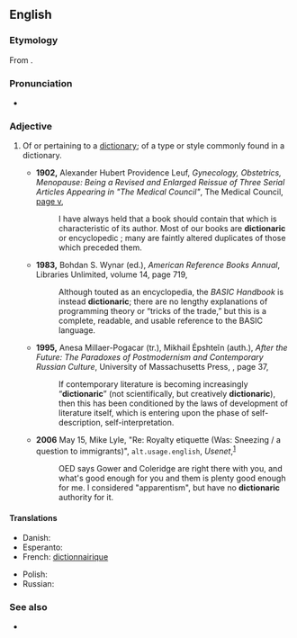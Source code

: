 ==English==

===Etymology===
From {{suffix|en|dictionary|ic}}.

===Pronunciation===
* {{a|UK}} {{IPA|/ˈdɪkʃənˌɛɹɪk/|/ˈdɪkʃənˌæɹɪk/|lang=en}}

===Adjective===
{{en-adj}}

# {{lb|en|rare}} Of or pertaining to a [[dictionary]]; of a type or style commonly found in a dictionary.
#* '''1902,''' Alexander Hubert Providence Leuf, ''Gynecology, Obstetrics, Menopause: Being a Revised and Enlarged Reissue of Three Serial Articles Appearing in "The Medical Council"'', The Medical Council, [http://books.google.com/books?id=yD6U_Dq8V_sC&amp;pg=PR5&amp;dq=%22dictionaric+or+encyclopedic%22 page v],
#*: I have always held that a book should contain that which is characteristic of its author. Most of our books are '''dictionaric''' or encyclopedic&nbsp;;<!--[sic] semi-colon is preceded by a space--> many are faintly altered duplicates of those which preceded them.
#* '''1983,''' Bohdan S. Wynar (ed.), ''American Reference Books Annual'', Libraries Unlimited, volume 14, page 719,
#*: Although touted as an encyclopedia, the ''BASIC Handbook'' is instead '''dictionaric'''; there are no lengthy explanations of programming theory or “tricks of the trade,” but this is a complete, readable, and usable reference to the BASIC language.
#* '''1995,''' Anesa Millaer-Pogacar (tr.), Mikhail Ėpshteĭn (auth.), ''After the Future: The Paradoxes of Postmodernism and Contemporary Russian Culture'', University of Massachusetts Press, {{ISBN|0-87023-974-0}}, page 37,
#*: If contemporary literature is becoming increasingly “'''dictionaric'''” (not scientifically, but creatively '''dictionaric'''), then this has been conditioned by the laws of development of literature itself, which is entering upon the phase of self-description, self-interpretation.
#* '''2006''' May 15, Mike Lyle, "Re: Royalty etiquette (Was: Sneezing / a question to immigrants)", <tt>alt.usage.english</tt>, ''Usenet'',<sup>[http://groups.google.com/group/alt.usage.english/msg/592a0ca488d9cbb0]</sup>
#*: OED says Gower and Coleridge are right there with you, and what's good enough for you and them is plenty good enough for me. I considered "apparentism", but have no '''dictionaric''' authority for it.

====Translations====
{{trans-top|Of or pertaining to a dictionary}}
* Danish: {{t|da|ordbogsmæssig}}
* Esperanto: {{t|eo|vortara}}
* French: [[dictionnairique]]
{{trans-mid}}
* Polish: {{t+|pl|słownikowy|m}}
* Russian: {{t+|ru|словарный}}
{{trans-bottom}}

===See also===
* {{l|en|encyclopaedic}}